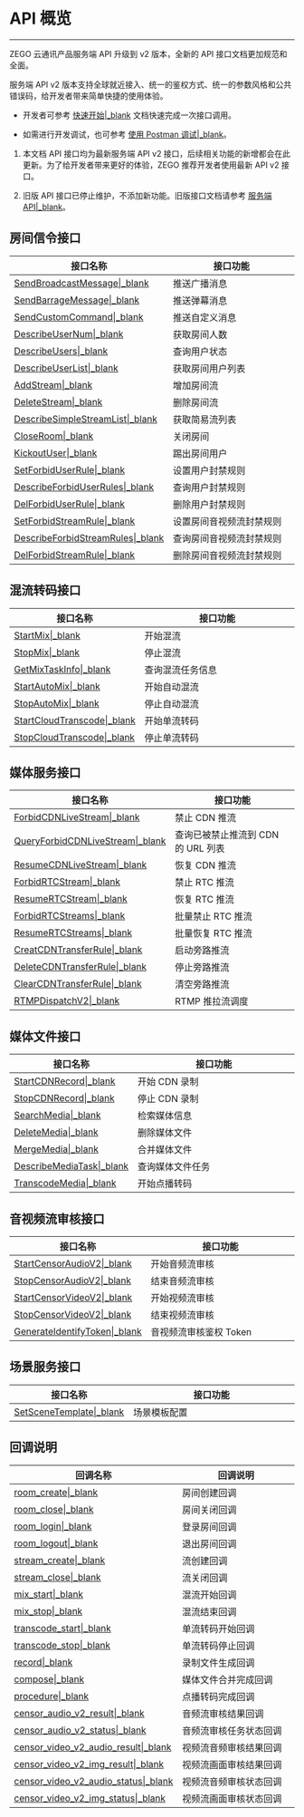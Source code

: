 <style>
table th:nth-of-type(1) { min-width: 100px; width: 40%;}
table th:nth-of-type(2) { min-width: 100px; width: 60%;}
table {width: 100%;}
</style>

# API 概览

---

ZEGO 云通讯产品服务端 API 升级到 v2 版本，全新的 API 接口文档更加规范和全面。

服务端 API v2 版本支持全球就近接入、统一的鉴权方式、统一的参数风格和公共错误码，给开发者带来简单快捷的使用体验。

- 开发者可参考 [快速开始\|_blank](!QuickStarts_Server_APIs) 文档快速完成一次接口调用。

- 如需进行开发调试，也可参考 [使用 Postman 调试\|_blank](!Postman/Postman)。

<div class="mk-warning">

1. 本文档 API 接口均为最新服务端 API v2 接口，后续相关功能的新增都会在此更新。为了给开发者带来更好的体验，ZEGO 推荐开发者使用最新 API v2 接口。

2. 旧版 API 接口已停止维护，不添加新功能。旧版接口文档请参考 [服务端 API\|_blank](#1287)。

</div>

## 房间信令接口

|接口名称|接口功能|
|-|-|
|[SendBroadcastMessage\|_blank](!room/SendBroadcastMessage)|推送广播消息|
|[SendBarrageMessage\|_blank](!room/SendBarrageMessage)|推送弹幕消息|
|[SendCustomCommand\|_blank](!room/SendCustomCommand)|推送自定义消息|
|[DescribeUserNum\|_blank](!room/DescribeUserNum)|获取房间人数|
|[DescribeUsers\|_blank](!DescribeUsers)|查询用户状态|
|[DescribeUserList\|_blank](!room/Get_user_list)|获取房间用户列表|
|[AddStream\|_blank](!room/AddStream)|增加房间流|
|[DeleteStream\|_blank](!room/DeleteStream)|删除房间流|
|[DescribeSimpleStreamList\|_blank](!room/simple_streamlist)|获取简易流列表|
|[CloseRoom\|_blank](!close_room)|关闭房间|
|[KickoutUser\|_blank](!room/KickoutUser)|踢出房间用户|
|[SetForbidUserRule\|_blank](!ForbidUserRule#3_1)|设置用户封禁规则|
|[DescribeForbidUserRules\|_blank](!ForbidUserRule#3_2)|查询用户封禁规则|
|[DelForbidUserRule\|_blank](!ForbidUserRule#3_3)|删除用户封禁规则|
|[SetForbidStreamRule\|_blank](!forbid_playstream#3_1)|设置房间音视频流封禁规则|
|[DescribeForbidStreamRules\|_blank](!forbid_playstream#3_2)|查询房间音视频流封禁规则|
|[DelForbidStreamRule\|_blank](!forbid_playstream#3_3)|删除房间音视频流封禁规则|

## 混流转码接口

|接口名称|接口功能|
|-|-|
|[StartMix\|_blank](!MixStream/StartMix)|开始混流|
|[StopMix\|_blank](!MixStream/StopMix)|停止混流|
|[GetMixTaskInfo\|_blank](!GetMixTaskInfo)|查询混流任务信息|
|[StartAutoMix\|_blank](!start_autoMix_AudioStream)|开始自动混流|
|[StopAutoMix\|_blank](!stop_autoMix_AudioStream)|停止自动混流|
|[StartCloudTranscode\|_blank](!Start_single_stream_transcoding)|开始单流转码|
|[StopCloudTranscode\|_blank](!Stop_single_stream_transcoding)|停止单流转码|


## 媒体服务接口

|接口名称|接口功能|
|-|-|
|[ForbidCDNLiveStream\|_blank](!media/ForbidCDNLiveStream)|禁止 CDN 推流|
|[QueryForbidCDNLiveStream\|_blank](!QueryForbidCDNLiveStream)|查询已被禁止推流到 CDN 的 URL 列表|
|[ResumeCDNLiveStream\|_blank](!media/ResumeCDNLiveStream)|恢复 CDN 推流|
|[ForbidRTCStream\|_blank](!media/ForbidRTCStream)|禁止 RTC 推流|
|[ResumeRTCStream\|_blank](!media/ResumeRTCStream)|恢复 RTC 推流|
|[ForbidRTCStreams\|_blank](!media/Batch_prohibit_RTC_push_streaming)|批量禁止 RTC 推流|
|[ResumeRTCStreams\|_blank](!media/Batch_restore_RTC_push_streaming)|批量恢复 RTC 推流|
|[CreatCDNTransferRule\|_blank](!media/CreatCDNTransferRule)|启动旁路推流|
|[DeleteCDNTransferRule\|_blank](!media/DeleteCDNTransferRule)|停止旁路推流|
|[ClearCDNTransferRule\|_blank](!media/ClearCDNTransferRule)|清空旁路推流|
|[RTMPDispatchV2\|_blank](!RTMP_Push_Stream_Scheduling)|RTMP 推拉流调度|


## 媒体文件接口

|接口名称|接口功能|
|-|-|
|[StartCDNRecord\|_blank](!Media_File/StartCDNRecrod)|开始 CDN 录制|
|[StopCDNRecord\|_blank](!Media_File/StopCDNRecord)|停止 CDN 录制|
|[SearchMedia\|_blank](!Media_File/SearchMedia)|检索媒体信息|
|[DeleteMedia\|_blank](!Media_File/DeleteMedia)|删除媒体文件|
|[MergeMedia\|_blank](!Media_File/MergeMedia)|合并媒体文件|
|[DescribeMediaTask\|_blank](!DescribeMediaTask)|查询媒体文件任务|
|[TranscodeMedia\|_blank](!Start_onDemand_transcoding)|开始点播转码|


## 音视频流审核接口

|接口名称|接口功能|
|-|-|
|[StartCensorAudioV2\|_blank](!Interface_audit/Start_audio_audit)|开始音频流审核|
|[StopCensorAudioV2\|_blank](!Interface_audit/End_audio_audit)|结束音频流审核|
|[StartCensorVideoV2\|_blank](!Interface_audit/Start_video_audit)|开始视频流审核|
|[StopCensorVideoV2\|_blank](!Interface_audit/End_video_audit)|结束视频流审核|
|[GenerateIdentifyToken\|_blank](!GenerateIdentifyToken)|音视频流审核鉴权 Token|

## 场景服务接口

|接口名称|接口功能|
|-|-|
|[SetSceneTemplate\|_blank](!Scenario_Template_configure)|场景模板配置|

## 回调说明


|回调名称|回调说明|
|-|-|
|[room_create\|_blank](!room_create_callback)|房间创建回调|
|[room_close\|_blank](!room_close_callback)|房间关闭回调|
|[room_login\|_blank](!Callback/Loginroom_callback)|登录房间回调|
|[room_logout\|_blank](!Callback/Logoutroom_callback)|退出房间回调|
|[stream_create\|_blank](!Callback/Stream_Create)|流创建回调|
|[stream_close\|_blank](!Callback/Stream_Close)|流关闭回调|
|[mix_start\|_blank](!Callback/Callback_StartMix)|混流开始回调|
|[mix_stop\|_blank](!Callback/Callback_StopMix)|混流结束回调|
|[transcode_start\|_blank](!Start_single_stream_transcoding_callback)|单流转码开始回调|
|[transcode_stop\|_blank](!Stop_single_stream_transcoding_callback)|单流转码停止回调|
|[record\|_blank](!Callback/Record_File_Create_Callback)|录制文件生成回调|
|[compose\|_blank](!Callback/compose)|媒体文件合并完成回调|
|[procedure\|_blank](!Callback_onDemand_transcoding)|点播转码完成回调|
|[censor_audio_v2_result\|_blank](!Callback/Audio_audit_callback)|音频流审核结果回调|
|[censor_audio_v2_status\|_blank](!Callback/Audio_audit_callback)|音频流审核任务状态回调|
|[censor_video_v2_audio_result\|_blank](!Callback/Video_audit_callback)|视频流音频审核结果回调|
|[censor_video_v2_img_result\|_blank](!Callback/Video_audit_callback)|视频流画面审核结果回调|
|[censor_video_v2_audio_status\|_blank](!Callback/Video_audit_callback)|视频流音频审核状态回调|
|[censor_video_v2_img_status\|_blank](!Callback/Video_audit_callback)|视频流画面审核状态回调|
